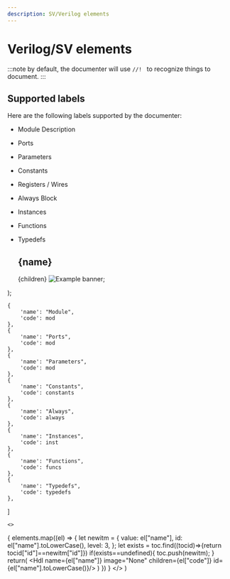 ```yaml
---
description: SV/Verilog elements
---
```


# Verilog/SV elements
:::note
by default, the documenter will use ```//! ``` to recognize things to document.
:::


## Supported labels
Here are the following labels supported by the documenter:
* Module Description
* Ports
* Parameters
* Constants
* Registers / Wires
* Always Block
* Instances
* Functions
* Typedefs

    <div>
    <h2 id={id} toc={toc}> {name} </h2>
    <Tabs>
    <TabItem value="windows" label="Code" default>
    <CodeBlock language="verilog">{children}</CodeBlock>
    </TabItem>
    <TabItem value="linux" label="Documentation">
    <img src={image} alt="Example banner" />;
    </TabItem>
    </Tabs>
    </div>
);


    {
        'name': "Module",
        'code': mod
    },
    {
        'name': "Ports",
        'code': mod
    },
    {
        'name': "Parameters",
        'code': mod
    },
    {
        'name': "Constants",
        'code': constants
    },
    {
        'name': "Always",
        'code': always
    },
    {
        'name': "Instances",
        'code': inst
    },
    {
        'name': "Functions",
        'code': funcs
    },
    {
        'name': "Typedefs",
        'code': typedefs
    },
]



    <>
{
  elements.map((el) => {
    let newitm = {
        value: el["name"],
        id: el["name"].toLowerCase(),
        level: 3,
    };
    let exists = toc.find((tocid)=>{return tocid["id"]==newitm["id"]})
    if(exists==undefined){
        toc.push(newitm);
    }
    return(
      <Hdl name={el["name"]} image="None" children={el["code"]} id={el["name"].toLowerCase()}/>
    )
  })
}
</>
 )


<CreateAll elements={verilog_elements}/>
